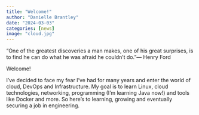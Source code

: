 ```yaml
---
title: "Welcome!"
author: "Danielle Brantley"
date: "2024-03-03"
categories: [news]
image: "cloud.jpg"
---
```


“One of the greatest discoveries a man makes, one of his great surprises, is to find he can do what he was afraid he couldn’t do.”— Henry Ford

Welcome!

I’ve decided to face my fear I've had for many years and enter the world of cloud, DevOps and Infrastructure. My goal is to learn Linux, cloud technologies, networking, programming (I'm learning Java now!) and tools like Docker and more. So here's to learning, growing and eventually securing a job in engineering.
